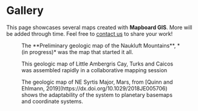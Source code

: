 
# Gallery

This page showcases several maps created with **Mapboard GIS**. More will be
added through time. Feel free to [contact us](mailto:dev@davenquinn.com) to
share your work!

<div className="figure-panel">
  <Figure src="/gallery/geologic-map-naukluft.png" width={300}>The
    **Preliminary geologic map of the Naukluft Mountains**, *(in progress)*
    was the map that started it all.</Figure>
  <Figure src="/gallery/geologic-map-ambergris.png" width={300}>This
    geologic map of Little Ambergris Cay, Turks and Caicos was assembled
    rapidly in a collaborative mapping session</Figure>
  <Figure src="/gallery/geologic-map-syrtis.png" width={300}>The geologic map
    of NE Syrtis Major, Mars, from [Quinn and Ehlmann,
    2019](https://dx.doi.org/10.1029/2018JE005706) shows the adaptability of the
    system to planetary basemaps and coordinate systems.</Figure>
</div>

